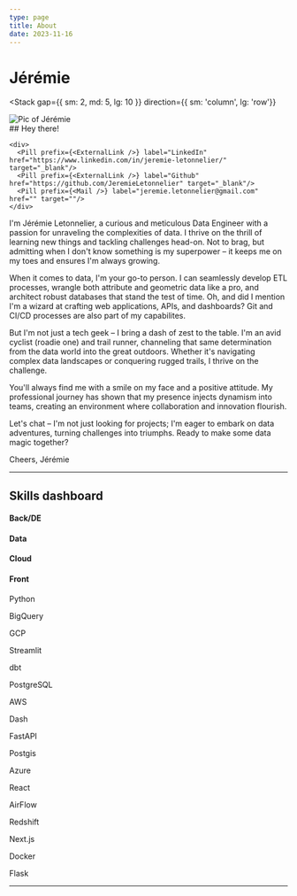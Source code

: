 ```yaml
---
type: page
title: About
date: 2023-11-16
---
```




# Jérémie



<Stack
    gap={{ sm: 2, md: 5, lg: 10 }}
    direction={{ sm: 'column', lg: 'row'}}
  >
  <div className='presentation'>
    <Image
      src='/images/jeremie.JPG'
      width={200}
      height={200}
      alt='Pic of Jérémie'
      style={{  borderRadius: '40%'}}
    />
  </div>
  <div className='presentation'>
    ## Hey there!

    <div>
      <Pill prefix={<ExternalLink />} label="LinkedIn" href="https://www.linkedin.com/in/jeremie-letonnelier/" target="_blank"/>
      <Pill prefix={<ExternalLink />} label="Github" href="https://github.com/JeremieLetonnelier" target="_blank"/>
      <Pill prefix={<Mail />} label="jeremie.letonnelier@gmail.com" href="" target=""/>
    </div>
  </div>

</Stack>
  

I'm Jérémie Letonnelier, a curious and meticulous Data Engineer with a passion for unraveling the complexities of data. 
I thrive on the thrill of learning new things and tackling challenges head-on. Not to brag, but admitting when I don't know something is my superpower – it keeps me on my toes and ensures I'm always growing.

When it comes to data, I'm your go-to person. I can seamlessly develop ETL processes, wrangle both attribute and geometric data like a pro, and architect robust databases that stand the test of time. 
Oh, and did I mention I'm a wizard at crafting web applications, APIs, and dashboards? Git and CI/CD processes are also part of my capabilites.

But I'm not just a tech geek – I bring a dash of zest to the table. I'm an avid cyclist (roadie one) and trail runner, channeling that same determination from the data world into the great outdoors. 
Whether it's navigating complex data landscapes or conquering rugged trails, I thrive on the challenge.

You'll always find me with a smile on my face and a positive attitude. My professional journey has shown that my presence injects dynamism into teams, creating an environment where collaboration and innovation flourish.

Let's chat – I'm not just looking for projects; I'm eager to embark on data adventures, turning challenges into triumphs. Ready to make some data magic together?

Cheers,
Jérémie


<div>
</div>

--- 
## Skills dashboard


<div className="container-8"> 

  <div><h4>Back/DE</h4></div>
  <div></div>

  <div><h4>Data</h4></div>
  <div></div>

  <div><h4>Cloud</h4></div>
  <div></div>
 
  <div><h4>Front</h4></div>
  <div></div>

  
  <div className='capacity'><LinearProgress value={95} variant='determinate' thickness={10}  color='success'></LinearProgress></div>
  <div><p>Python</p></div>
  <div className='capacity'><LinearProgress value={95} variant='determinate' size='lg' color='warning'></LinearProgress></div>
  <div><p>BigQuery</p></div>
  <div className='capacity'><LinearProgress value={85} variant='determinate' size='lg' color='secondary'></LinearProgress></div>
  <div><p>GCP</p></div>
  <div className='capacity'><LinearProgress value={80} variant='determinate' size='lg' color='inherit'></LinearProgress></div>
  <div><p>Streamlit</p></div>


  <div className='capacity'><LinearProgress value={85} variant='determinate' size='lg' color='success'></LinearProgress></div>
  <div><p>dbt</p></div>
  <div className='capacity'><LinearProgress value={80} variant='determinate' size='lg' color='warning'></LinearProgress></div>
  <div><p>PostgreSQL</p></div>
  <div className='capacity'><LinearProgress value={50} variant='determinate' size='lg' color='secondary'></LinearProgress></div>
  <div><p>AWS</p></div>
  <div className='capacity'><LinearProgress value={70} variant='determinate' size='lg' color='inherit'></LinearProgress></div>
  <div><p>Dash</p></div>


  <div className='capacity'><LinearProgress value={75} variant='determinate' size='lg' color='success'></LinearProgress></div>
  <div><p>FastAPI</p></div>
  <div className='capacity'><LinearProgress value={80} variant='determinate' size='lg' color='warning'></LinearProgress></div>
  <div><p>Postgis</p></div>
  <div className='capacity'><LinearProgress value={30} variant='determinate' size='lg' color='secondary'></LinearProgress></div>
  <div><p>Azure</p></div>
  <div className='capacity'><LinearProgress value={50} variant='determinate' size='lg' color='inherit'></LinearProgress></div>
  <div><p>React</p></div>


  <div className='capacity'><LinearProgress value={40} variant='determinate' size='lg' color='success'></LinearProgress></div>
  <div><p>AirFlow</p></div>
  <div className='capacity'><LinearProgress value={40} variant='determinate' size='lg' color='warning'></LinearProgress></div>
  <div><p>Redshift</p></div>
  <div className='capacity'></div>
  <div></div>
  <div className='capacity'><LinearProgress value={50} variant='determinate' size='lg' color='inherit'></LinearProgress></div>
  <div><p>Next.js</p></div>

  <div className='capacity'><LinearProgress value={60} variant='determinate' size='lg' color='success'></LinearProgress></div>
  <div><p>Docker</p></div>
  <div className='capacity'></div>
  <div><p></p></div>
  <div className='capacity'></div>
  <div><p></p></div>
  <div className='capacity'></div>
  <div><p></p></div>

  <div className='capacity'><LinearProgress value={60} variant='determinate' size='lg' color='success'></LinearProgress></div>
  <div><p>Flask</p></div>
  <div className='capacity'></div>
  <div><p></p></div>
  <div className='capacity'></div>
  <div><p></p></div>
  <div className='capacity'></div>
  <div><p></p></div>

</div>

---



